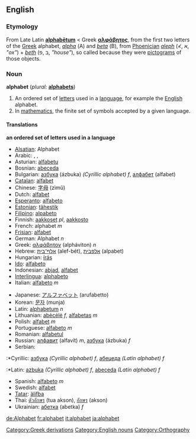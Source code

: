 {{wikipedia}}
==English==

=== Etymology ===
From Late Latin '''[[alphabetum|alphabētum]]''' < Greek '''[[αλφάβητος]]''', from the first two letters of the [[Greek]] alphabet, ''[[alpha]]'' (Α) and ''[[beta]]'' (Β), from [[Phoenician]] ''[[aleph]]'' (≮, א, ''"ox"'') + ''[[beth]]'' (ב ,פ, ''"house"''), so called because they were [[pictogram]]s of those objects.

=== Noun ===
'''alphabet'''  (''plural:'' '''[[alphabets]]''')
# An ordered set of [[letter]]s used in a [[language]], for example the [[English]] alphabet.
# In [[mathematics]], the finite set of symbols accepted by a given language.

==== Translations ====
'''an ordered set of letters used in a language'''
{{top}}
*[[Alsatian]]: Alphabet
*Arabic: {{ARchar|[[حروف الهجاء|حُرُوفُ الهِجَاء]]}} {{IPAchar|(ħurúːf al-hijáː’)}}, {{ARchar|[[ابجد|أبْجَد]]}} {{IPAchar|(’ábʤad)}}, {{ARchar|[[الألفباء|الألِفْبَاء]]}} {{IPAchar|(al-’alifbáː’)}}
*Asturian: [[alfabetu]]
*Bosnian: [[abeceda]]
*Bulgarian: [[азбука]] (ázbuka) ''(Cyrillic alphabet) f'', [[алфабет]] (alfabet)
*[[Catalan]]: [[alfabet]]
*Chinese: [[字母]] (zìmǔ)
*Dutch: [[alfabet]]
*[[Esperanto]]: [[alfabeto]]
*[[Estonian]]: [[tähestik]]
*[[Filipino]]: [[alpabeto]]
*Finnish: [[aakkoset]] ''pl'', [[aakkosto]]
*French: alphabet ''m''
*[[Frisian]]: [[alfabet]]
*German: Alphabet ''n''
*Greek: [[αλφάβητον]] (alpháviton) ''n''
*Hebrew: [[אלף־בית]] (alef-bét), [[אלפבית]] (alpabet)
*Hungarian: [[írás]]
*[[Ido]]: [[alfabeto]]
*Indonesian: [[abjad]], [[alfabet]]
*[[Interlingua]]: [[alphabeto]]
*Italian: [[alfabeto]] ''m''
{{mid}}
*Japanese: [[アルファベット]] (arufabetto)
*Korean: [[문자]] (munja)
*Latin: [[alphabetum]] ''n''
*Lithuanian: [[abėcėlė]] ''f'', [[alfabetas]] ''m''
*Polish: [[alfabet]] ''m''
*Portuguese: [[alfabeto]] ''m''
*Romanian: [[alfabetul]]
*Russian: [[алфавит]] (alfavít) ''m'', [[азбука]] (ázbuka) ''f''
*Serbian:
:*Cyrillic: [[азбука]] ''(Cyrillic alphabet) f'', [[абецеда]] ''(Latin alphabet) f''
:*Latin: [[azbuka]] ''(Cyrillic alphabet) f'', [[abeceda]] ''(Latin alphabet) f''
*Spanish: [[alfabeto]] ''m''
*Swedish: [[alfabet]]
*[[Tatar]]: [[älifba]]
*Thai: [[ตัวอักษร]] (tua akson), [[อักษร]] (akson)
*Ukrainian: [[абетка]] (abetka) ''f''
{{bottom}}

[[Category:Greek derivations]]
[[Category:English nouns]]
[[Category:Orthography]]

[[de:Alphabet]]
[[fr:alphabet]]
[[it:alphabet]]
[[ja:alphabet]]
